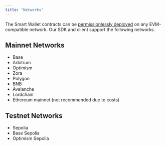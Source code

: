 ```yaml
---
title: "Networks"
---
```




The Smart Wallet contracts can be [permissionlessly deployed](https://github.com/coinbase/smart-wallet/tree/main?tab=readme-ov-file#deployments) on any EVM-compatible network.
Our SDK and client support the following networks.

## Mainnet Networks

- Base
- Arbitrum
- Optimism
- Zora
- Polygon
- BNB
- Avalanche
- Lordchain
- Ethereum mainnet (not recommended due to costs)

## Testnet Networks

- Sepolia
- Base Sepolia
- Optimism Sepolia


<PolicyBanner />
